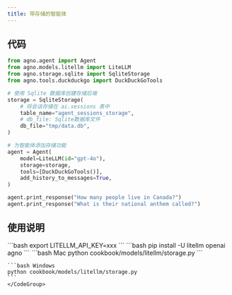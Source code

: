 ```yaml
---
title: 带存储的智能体
---
```

## 代码

```python cookbook/models/litellm/storage.py
from agno.agent import Agent
from agno.models.litellm import LiteLLM
from agno.storage.sqlite import SqliteStorage
from agno.tools.duckduckgo import DuckDuckGoTools

# 使用 Sqlite 数据库创建存储后端
storage = SqliteStorage(
    # 将会话存储在 ai.sessions 表中
    table_name="agent_sessions_storage",
    # db_file: Sqlite数据库文件
    db_file="tmp/data.db",
)

# 为智能体添加存储功能
agent = Agent(
    model=LiteLLM(id="gpt-4o"),
    storage=storage,
    tools=[DuckDuckGoTools()],
    add_history_to_messages=True,
)

agent.print_response("How many people live in Canada?")
agent.print_response("What is their national anthem called?")
```

## 使用说明

<Steps>
  <Snippet file="create-venv-step.mdx" />

  <Step title="设置您的 API 密钥">
    ```bash
    export LITELLM_API_KEY=xxx
    ```
  </Step>

  <Step title="安装库">
    ```bash
    pip install -U litellm openai agno
    ```
  </Step>

  <Step title="运行智能体">
    <CodeGroup>
    ```bash Mac
    python cookbook/models/litellm/storage.py
    ```

    ```bash Windows
    python cookbook/models/litellm/storage.py
    ```
    </CodeGroup>
  </Step>
</Steps>